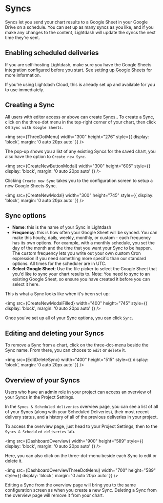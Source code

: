 
# Syncs

Syncs let you send your chart results to a Google Sheet in your Google Drive on a schedule. You can set up as many syncs as you like, and if you make any changes to the content, Lightdash will update the syncs the next time they’re sent.

## Enabling scheduled deliveries

If you are self-hosting Lightdash, make sure you have the Google Sheets integration configured before you start. See [setting up Google Sheets](self-host/customize-deployment/google-sheets-integration.mdx) for more information.

If you're using Lightdash Cloud, this is already set up and available for you to use immediately.

## Creating a Sync

All users with editor access or above can create Syncs.. To create a Sync, click on the three-dot menu in the top-right corner of your chart, then click on `Sync with Google Sheets`.

<img
    src={ThreeDotMenu}
    width="300"
    height="276"
    style={{ display: 'block', margin: '0 auto 20px auto' }}
/>

The pop-up shows you a list of any existing Syncs for the saved chart, you also have the option to `Create new Sync`.

<img
    src={CreateNewButtonModal}
    width="300"
    height="605"
    style={{ display: 'block', margin: '0 auto 20px auto' }}
/>

Clicking `Create new Sync` takes you to the configuration screen to setup a new Google Sheets Sync.

<img
    src={CreateNewModal}
    width="300"
    height="745"
    style={{ display: 'block', margin: '0 auto 20px auto' }}
/>

## Sync options

-   **Name**: this is the name of your Sync in Lightdash
-   **Frequency**: this is how often your Google Sheet will be synced. You can make this hourly, daily, weekly, monthly, or custom - each frequency has its own options. For example, with a monthly schedule, you set the day of the month and the time that you want your Sync to be happen. The custom frequency lets you write out your own custom Cron expression if you need something more specific than our standard options. All times for the scheduler are in UTC.
-   **Select Google Sheet**: Use the file picker to select the Google Sheet that you'd like to sync your chart results to. Note: You need to sync to an existing Google Sheet, so ensure you have created it before you can select it here.

This is what a Sync looks like when it's been set up:

<img
    src={CreateNewModalFilled}
    width="400"
    height="745"
    style={{ display: 'block', margin: '0 auto 20px auto' }}
/>

Once you've set up all of your Sync options, you can click `Sync`.

## Editing and deleting your Syncs

To remove a Sync from a chart, click on the three-dot-menu beside the Sync name. From there, you can choose to `edit` or `delete` it.

<img
    src={EditDeleteSync}
    width="400"
    height="515"
    style={{ display: 'block', margin: '0 auto 20px auto' }}
/>

## Overview of your Syncs

Users who have an admin role in your project can access an overview of your Syncs in the Project Settings.

In the `Syncs & Scheduled deliveries` overview page, you can see a list of all of your Syncs (along with your Scheduled Deliveries), their most recent delivery status, and a history of all of the previous deliveries in your project.

To access the overview page, just head to your Project Settings, then to the `Syncs & Scheduled deliveries` tab.

<img
    src={DashboardOverview}
    width="900"
    height="589"
    style={{ display: 'block', margin: '0 auto 20px auto' }}
/>

Here, you can also click on the three-dot-menu beside each Sync to edit or delete it.

<img
    src={DashboardOverviewThreeDotMenu}
    width="700"
    height="589"
    style={{ display: 'block', margin: '0 auto 20px auto' }}
/>

Editing a Sync from the overview page will bring you to the same configuration screen as when you create a new Sync. Deleting a Sync from the overview page will remove it from your chart.
